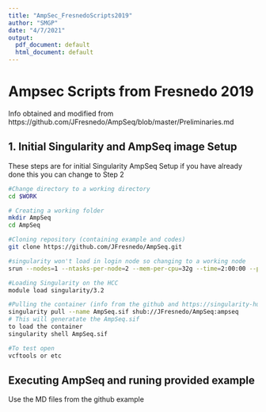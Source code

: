 ```yaml
---
title: "AmpSec_FresnedoScripts2019"
author: "SMGP"
date: "4/7/2021"
output:
  pdf_document: default
  html_document: default
---
```


# Ampsec Scripts from Fresnedo 2019
Info obtained and modified from https://github.com/JFresnedo/AmpSeq/blob/master/Preliminaries.md

## 1. Initial Singularity and AmpSeq image Setup
These steps are for initial Singularity AmpSeq Setup if you have already done this you can change to Step 2


```bash
#Change directory to a working directory
cd $WORK

# Creating a working folder  
mkdir AmpSeq
cd AmpSeq

#Cloning repository (containing example and codes)
git clone https://github.com/JFresnedo/AmpSeq.git

#singularity won't load in login node so changing to a working node
srun --nodes=1 --ntasks-per-node=2 --mem-per-cpu=32g --time=2:00:00 --pty $SHELL

#Loading Singularity on the HCC
module load singularity/3.2

#Pulling the container (info from the github and https://singularity-hub.org/collections/2392)
singularity pull --name AmpSeq.sif shub://JFresnedo/AmpSeq:ampseq
# This will generatate the AmpSeq.sif 
to load the container 
singularity shell AmpSeq.sif

#To test open 
vcftools or etc
```

## Executing AmpSeq and runing provided example
Use the MD files from the github example

